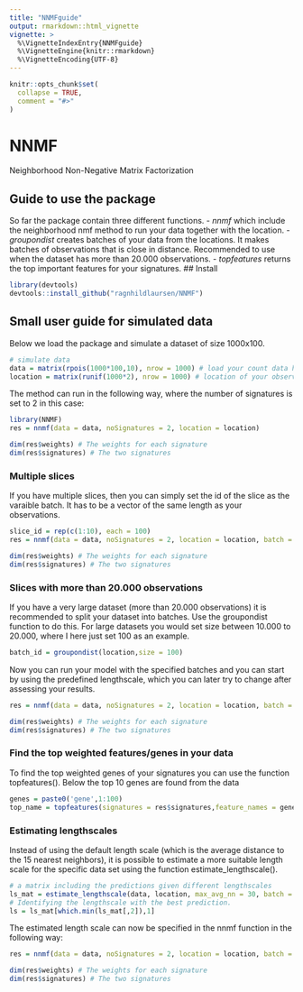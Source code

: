 ```yaml
---
title: "NNMFguide"
output: rmarkdown::html_vignette
vignette: >
  %\VignetteIndexEntry{NNMFguide}
  %\VignetteEngine{knitr::rmarkdown}
  %\VignetteEncoding{UTF-8}
---
```


```r
knitr::opts_chunk$set(
  collapse = TRUE,
  comment = "#>"
)
```

# NNMF
Neighborhood Non-Negative Matrix Factorization

## Guide to use the package 
So far the package contain three different functions. 
 - *nnmf* which include the neighborhood nmf method to run your data together with the location.
 - *groupondist* creates batches of your data from the locations. It makes batches of observations that is close in distance. Recommended to use when the dataset has more than 20.000 observations.
 - *topfeatures* returns the top important features for your signatures.
## Install

```r
library(devtools)
devtools::install_github("ragnhildlaursen/NNMF")
```

## Small user guide for simulated data
Below we load the package and simulate a dataset of size 1000x100. 
```r
# simulate data
data = matrix(rpois(1000*100,10), nrow = 1000) # load your count data here (observations x features)
location = matrix(runif(1000*2), nrow = 1000) # location of your observation (observations x 2)
```

The method can run in the following way, where the number of signatures is set to 2 in this case:
```r
library(NNMF)
res = nnmf(data = data, noSignatures = 2, location = location)

dim(res$weights) # The weights for each signature
dim(res$signatures) # The two signatures

```

### Multiple slices
If you have multiple slices, then you can simply set the id of the slice as the varaible batch. It has to be a vector of the same length as your observations.

```r
slice_id = rep(c(1:10), each = 100) 
res = nnmf(data = data, noSignatures = 2, location = location, batch = slice_id)

dim(res$weights) # The weights for each signature
dim(res$signatures) # The two signatures
```

### Slices with more than 20.000 observations
If you have a very large dataset (more than 20.000 observations) it is recommended to split your dataset into batches. Use the groupondist function to do this. For large datasets you would set size between 10.000 to 20.000, where I here just set 100 as an example.

```r
batch_id = groupondist(location,size = 100)
```

Now you can run your model with the specified batches and you can start by using the predefined lengthscale, which you can later try to change after assessing your results.

```r
res = nnmf(data = data, noSignatures = 2, location = location, batch = batch_id)

dim(res$weights) # The weights for each signature
dim(res$signatures) # The two signatures
```

### Find the top weighted features/genes in your data 
To find the top weighted genes of your signatures you can use the function topfeatures(). Below the top 10 genes are found from the data 

```r
genes = paste0('gene',1:100)
top_name = topfeatures(signatures = res$signatures,feature_names = genes, ntop = 10)
```

### Estimating lengthscales

Instead of using the default length scale (which is the average distance to the 15 nearest neighbors), it is possible to estimate a more suitable length scale for the specific data set using the function estimate_lengthscale(). 

```r
# a matrix including the predictions given different lengthscales
ls_mat = estimate_lengthscale(data, location, max_avg_nn = 30, batch = batch_id)
# Identifying the lengthscale with the best prediction.
ls = ls_mat[which.min(ls_mat[,2]),1]
```

The estimated length scale can now be specified in the nnmf function in the following way:

```r
res = nnmf(data = data, noSignatures = 2, location = location, batch = batch_id, lengthscale = ls)

dim(res$weights) # The weights for each signature
dim(res$signatures) # The two signatures
```


